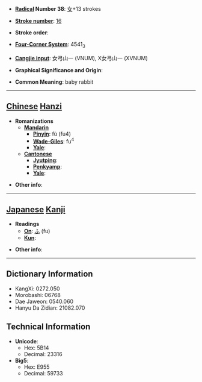 * '''[[Wiktionary:Chinese radical index| Radical]] Number 38''': [[Wiktionary:Chinese radical index 女|女]]+13 strokes

* '''[[Wiktionary:Chinese total strokes index|Stroke number]]''': [[Wiktionary:Chinese total strokes index 16|16]]

* '''Stroke order''': 

* '''[[Wiktionary:Chinese four corner index|Four-Corner System]]''': 4541<sub>3</sub>

* '''[[Wiktionary:Chinese Cangjie index|Cangjie input]]''': 女弓山一 (VNUM), X女弓山一 (XVNUM)

* '''Graphical Significance and Origin''': 

* '''Common Meaning''': baby rabbit

----

== [[Chinese]] [[Hanzi]] ==

* '''Romanizations'''
** '''[[Mandarin]]'''
*** '''[[Pinyin]]''': fù (fu4)
*** '''[[Wade-Giles]]''': fu<sup>4</sup>
*** '''[[Yale]]''': 
** '''[[Cantonese]]'''
*** '''[[Jyutping]]''':
*** '''[[Penkyamp]]''': 
*** '''[[Yale]]''': 

* '''Other info''': 

----

== [[Japanese]] [[Kanji]] ==

* '''Readings'''
** '''[[On]]''': [[ふ]] (fu)
** '''[[Kun]]''': 

* '''Other info''':  

----

== Dictionary Information ==

* KangXi: 0272.050
* Morobashi: 06768
* Dae Jaweon: 0540.060
* Hanyu Da Zidian: 21082.070

== Technical Information ==

* '''Unicode''':
** Hex: 5B14
** Decimal: 23316
* '''Big5''':
** Hex: E955
** Decimal: 59733